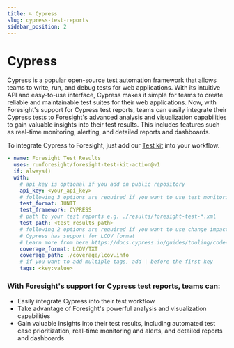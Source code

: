 ```yaml
---
title: ↳ Cypress
slug: cypress-test-reports
sidebar_position: 2
---
```


# Cypress

Cypress is a popular open-source test automation framework that allows teams to write, run, and debug tests for web applications. With its intuitive API and easy-to-use interface, Cypress makes it simple for teams to create reliable and maintainable test suites for their web applications.
Now, with Foresight's support for Cypress test reports, teams can easily integrate their Cypress tests to Foresight's advanced analysis and visualization capabilities to gain valuable insights into their test results. This includes features such as real-time monitoring, alerting, and detailed reports and dashboards.

To integrate Cypress to Foresight, just add our [Test kit](/advanced-configuration/test-kit) into your workflow.

```yaml
- name: Foresight Test Results
  uses: runforesight/foresight-test-kit-action@v1
  if: always()
  with:
    # api_key is optional if you add on public repository 
    api_key: <your_api_key> 
    # following 3 options are required if you want to use test monitoring features
    test_format: JUNIT
    test_framework: CYPRESS
    # path to your test reports e.g. ./results/foresight-test-*.xml
    test_path: <test_results_path> 
    # following 2 options are required if you want to use change impact analysis
    # Cypress has support for LCOV format 
    # Learn more from here https://docs.cypress.io/guides/tooling/code-coverage 
    coverage_format: LCOV/TXT
    coverage_path: ./coverage/lcov.info
    # if you want to add multiple tags, add | before the first key
    tags: <key:value>
```

### With Foresight's support for Cypress test reports, teams can:

- Easily integrate Cypress into their test workflow
- Take advantage of Foresight's powerful analysis and visualization capabilities
- Gain valuable insights into their test results, including automated test case prioritization, real-time monitoring and alerts, and detailed reports and dashboards